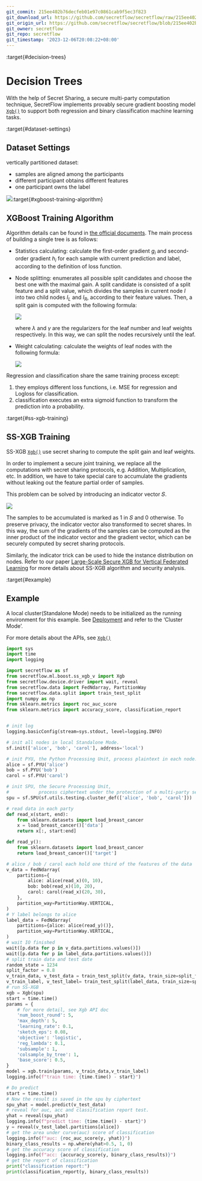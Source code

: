 ```yaml
---
git_commit: 215ee402b76decfeb01e97c0861cab9f5ec3f823
git_download_url: https://github.com/secretflow/secretflow/raw/215ee402b76decfeb01e97c0861cab9f5ec3f823/docs/user_guide/mpc_ml/decision_tree.rst
git_origin_url: https://github.com/secretflow/secretflow/blob/215ee402b76decfeb01e97c0861cab9f5ec3f823/docs/user_guide/mpc_ml/decision_tree.rst
git_owner: secretflow
git_repo: secretflow
git_timestamp: '2023-12-06T20:08:22+08:00'
---
```


:target{#decision-trees}

# Decision Trees

With the help of Secret Sharing, a secure multi-party computation technique,
SecretFlow implements provably secure gradient boosting model
[`Xgb()`](../../source/secretflow.ml.boost.ml.boost.ss_xgb_v.mdx#secretflow.ml.boost.ss_xgb_v.model.Xgb "secretflow.ml.boost.ss_xgb_v.model.Xgb")
to support both regression and binary classification machine learning tasks.

:target{#dataset-settings}

## Dataset Settings

vertically partitioned dataset:

- samples are aligned among the participants
- different participant obtains different features
- one participant owns the label

![](../../_assets/v_dataset.png):target{#xgboost-training-algorithm}

## XGBoost Training Algorithm

Algorithm details can be found in [the official documents](https://xgboost.readthedocs.io/en/stable/tutorials/model.html).
The main process of building a single tree is as follows:

- Statistics calculating: calculate the first-order gradient <InlineMath>$g_{i}$</InlineMath> and second-order gradient <InlineMath>$h_{i}$</InlineMath>
  for each sample with current prediction and label, according to the definition of loss function.
- Node splitting: enumerates all possible split candidates and choose the best one with the maximal gain.
  A split candidate is consisted of a split feature and a split value, which divides the samples in current node
  <InlineMath>$I$</InlineMath> into two child nodes <InlineMath>$I_{L}$</InlineMath> and <InlineMath>$I_{R}$</InlineMath>, according to their feature values. Then, a split
  gain is computed with the following formula:

  ![](../../_assets/gain_formula.png)

  where <InlineMath>$\lambda$</InlineMath> and <InlineMath>$\gamma$</InlineMath> are the regularizers for the leaf number and leaf weights respectively.
  In this way, we can split the nodes recursively until the leaf.
- Weight calculating: calculate the weights of leaf nodes with the following formula:

  ![](../../_assets/weight_formula.png)

Regression and classification share the same training process except:

1. they employs different loss functions, i.e. MSE for regression and Logloss for classification.
2. classification executes an extra sigmoid function to transform the prediction into a probability.

:target{#ss-xgb-training}

## SS-XGB Training

SS-XGB [`Xgb()`](../../source/secretflow.ml.boost.ml.boost.ss_xgb_v.mdx#secretflow.ml.boost.ss_xgb_v.model.Xgb "secretflow.ml.boost.ss_xgb_v.model.Xgb") use secret sharing to compute the split gain and leaf weights.

In order to implement a secure joint training, we replace all the computations with secret sharing protocols,
e.g. Addition, Multiplication, etc. In addition, we have to take special care to accumulate the gradients
without leaking out the feature partial order of samples.

This problem can be solved by introducing an indicator vector 𝑆.

![](../../_assets/indicator_vecto.jpg)

The samples to be accumulated is marked as 1 in 𝑆 and 0 otherwise. To preserve privacy, the indicator vector also
transformed to secret shares. In this way, the sum of the gradients of the samples can be computed as the inner
product of the indicator vector and the gradient vector, which can be securely computed by secret sharing protocols.

Similarly, the indicator trick can be used to hide the instance distribution on nodes. Refer to our paper
[Large-Scale Secure XGB for Vertical Federated Learning](https://arxiv.org/pdf/2005.08479.pdf)
for more details about SS-XGB algorithm and security analysis.

:target{#example}

## Example

A local cluster(Standalone Mode) needs to be initialized as the running environment for this example.
See [Deployment](../../getting_started/deployment.html.mdx) and refer to the ‘Cluster Mode’.

For more details about the APIs, see [`Xgb()`](../../source/secretflow.ml.boost.ml.boost.ss_xgb_v.mdx#secretflow.ml.boost.ss_xgb_v.model.Xgb "secretflow.ml.boost.ss_xgb_v.model.Xgb")

```python
import sys
import time
import logging

import secretflow as sf
from secretflow.ml.boost.ss_xgb_v import Xgb
from secretflow.device.driver import wait, reveal
from secretflow.data import FedNdarray, PartitionWay
from secretflow.data.split import train_test_split
import numpy as np
from sklearn.metrics import roc_auc_score
from sklearn.metrics import accuracy_score, classification_report


# init log
logging.basicConfig(stream=sys.stdout, level=logging.INFO)

# init all nodes in local Standalone Mode.
sf.init(['alice', 'bob', 'carol'], address='local')

# init PYU, the Python Processing Unit, process plaintext in each node.
alice = sf.PYU('alice')
bob = sf.PYU('bob')
carol = sf.PYU('carol')

# init SPU, the Secure Processing Unit,
#           process ciphertext under the protection of a multi-party secure computing protocol
spu = sf.SPU(sf.utils.testing.cluster_def(['alice', 'bob', 'carol']))

# read data in each party
def read_x(start, end):
    from sklearn.datasets import load_breast_cancer
    x = load_breast_cancer()['data']
    return x[:, start:end]

def read_y():
    from sklearn.datasets import load_breast_cancer
    return load_breast_cancer()['target']

# alice / bob / carol each hold one third of the features of the data
v_data = FedNdarray(
    partitions={
        alice: alice(read_x)(0, 10),
        bob: bob(read_x)(10, 20),
        carol: carol(read_x)(20, 30),
    },
    partition_way=PartitionWay.VERTICAL,
)
# Y label belongs to alice
label_data = FedNdarray(
    partitions={alice: alice(read_y)()},
    partition_way=PartitionWay.VERTICAL,
)
# wait IO finished
wait([p.data for p in v_data.partitions.values()])
wait([p.data for p in label_data.partitions.values()])
# split train data and test date
random_state = 1234
split_factor = 0.8
v_train_data, v_test_data = train_test_split(v_data, train_size=split_factor, random_state=random_state)
v_train_label, v_test_label= train_test_split(label_data, train_size=split_factor, random_state=random_state)
# run SS-XGB
xgb = Xgb(spu)
start = time.time()
params = {
    # for more detail, see Xgb API doc
    'num_boost_round': 5,
    'max_depth': 5,
    'learning_rate': 0.1,
    'sketch_eps': 0.08,
    'objective': 'logistic',
    'reg_lambda': 0.1,
    'subsample': 1,
    'colsample_by_tree': 1,
    'base_score': 0.5,
}
model = xgb.train(params, v_train_data,v_train_label)
logging.info(f"train time: {time.time() - start}")

# Do predict
start = time.time()
# Now the result is saved in the spu by ciphertext
spu_yhat = model.predict(v_test_data)
# reveal for auc, acc and classification report test.
yhat = reveal(spu_yhat)
logging.info(f"predict time: {time.time() - start}")
y = reveal(v_test_label.partitions[alice])
# get the area under curve(auc) score of classification
logging.info(f"auc: {roc_auc_score(y, yhat)}")
binary_class_results = np.where(yhat>0.5, 1, 0)
# get the accuracy score of classification
logging.info(f"acc: {accuracy_score(y, binary_class_results)}")
# get the report of classification
print("classification report:")
print(classification_report(y, binary_class_results))
```
